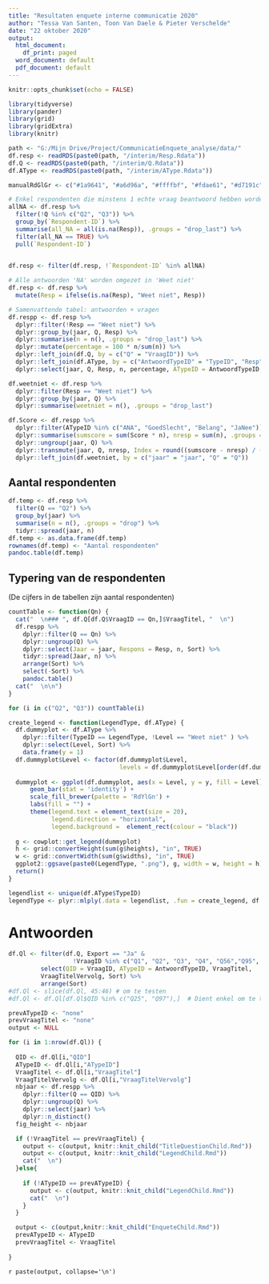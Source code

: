 ```yaml
---
title: "Resultaten enquete interne communicatie 2020"
author: "Tessa Van Santen, Toon Van Daele & Pieter Verschelde"
date: "22 oktober 2020"
output:
  html_document:
    df_print: paged
  word_document: default
  pdf_document: default
---
```


```r
knitr::opts_chunk$set(echo = FALSE)

library(tidyverse)
library(pander)
library(grid)
library(gridExtra)
library(knitr)
```

```r
path <- "G:/Mijn Drive/Project/CommunicatieEnquete_analyse/data/"
df.resp <- readRDS(paste0(path, "/interim/Resp.Rdata"))
df.Q <- readRDS(paste0(path, "/interim/Q.Rdata"))
df.AType <- readRDS(paste0(path, "/interim/AType.Rdata"))
```

```r
manualRdGlGr <- c("#1a9641", "#a6d96a", "#ffffbf", "#fdae61", "#d7191c")
```


```r
# Enkel respondenten die minstens 1 echte vraag beantwoord hebben worden weerhouden
allNA <- df.resp %>%
  filter(!Q %in% c("Q2", "Q3")) %>%
  group_by(`Respondent-ID`) %>%
  summarise(all_NA = all(is.na(Resp)), .groups = "drop_last") %>%
  filter(all_NA == TRUE) %>%
  pull(`Respondent-ID`)
  

df.resp <- filter(df.resp, !`Respondent-ID` %in% allNA)

# Alle antwoorden 'NA' worden omgezet in 'Weet niet'
df.resp <- df.resp %>%
  mutate(Resp = ifelse(is.na(Resp), "Weet niet", Resp))
```


```r
# Samenvattende tabel: antwoorden + vragen
df.respp <- df.resp %>%
  dplyr::filter(!Resp == "Weet niet") %>%
  dplyr::group_by(jaar, Q, Resp) %>%
  dplyr::summarise(n = n(), .groups = "drop_last") %>%
  dplyr::mutate(percentage = 100 * n/sum(n)) %>%
  dplyr::left_join(df.Q, by = c("Q" = "VraagID")) %>%
  dplyr::left_join(df.AType, by = c("AntwoordTypeID" = "TypeID", "Resp" = "Level")) %>%
  dplyr::select(jaar, Q, Resp, n, percentage, ATypeID = AntwoordTypeID, Sort = Sort.y, Score)

df.weetniet <- df.resp %>%
  dplyr::filter(Resp == "Weet niet") %>%
  dplyr::group_by(jaar, Q) %>%
  dplyr::summarise(weetniet = n(), .groups = "drop_last")

df.Score <- df.respp %>%
  dplyr::filter(ATypeID %in% c("ANA", "GoedSlecht", "Belang", "JaNee")) %>%
  dplyr::summarise(sumscore = sum(Score * n), nresp = sum(n), .groups = "drop_last") %>%
  dplyr::ungroup(jaar, Q) %>%
  dplyr::transmute(jaar, Q, nresp, Index = round((sumscore - nresp) / (nresp * 4) * 100,1)) %>%
  dplyr::left_join(df.weetniet, by = c("jaar" = "jaar", "Q" = "Q"))
```

## Aantal respondenten

```r
df.temp <- df.resp %>%
  filter(Q == "Q2") %>%
  group_by(jaar) %>%
  summarise(n = n(), .groups = "drop") %>%
  tidyr::spread(jaar, n)
df.temp <- as.data.frame(df.temp)
rownames(df.temp) <- "Aantal respondenten"
pandoc.table(df.temp)
```

## Typering van de respondenten

(De cijfers in de tabellen zijn aantal respondenten)

```r
countTable <- function(Qn) { 
  cat("  \n### ", df.Q[df.Q$VraagID == Qn,]$VraagTitel, "  \n")
  df.respp %>%
    dplyr::filter(Q == Qn) %>%
    dplyr::ungroup(Q) %>%
    dplyr::select(Jaar = jaar, Respons = Resp, n, Sort) %>%
    tidyr::spread(Jaar, n) %>%
    arrange(Sort) %>%
    select(-Sort) %>%
    pandoc.table()
  cat("  \n\n")
}

for (i in c("Q2", "Q3")) countTable(i)
```
\pagebreak
\newpage
 
```r
create_legend <- function(LegendType, df.AType) {
  df.dummyplot <- df.AType %>%
    dplyr::filter(TypeID == LegendType, !Level == "Weet niet" ) %>%
    dplyr::select(Level, Sort) %>%
    data.frame(y = 1)
  df.dummyplot$Level <- factor(df.dummyplot$Level,
                               levels = df.dummyplot$Level[order(df.dummyplot$Sort)])
    
  dummyplot <- ggplot(df.dummyplot, aes(x = Level, y = y, fill = Level)) +
      geom_bar(stat = 'identity') +
      scale_fill_brewer(palette = 'RdYlGn') +
      labs(fill = "") +
      theme(legend.text = element_text(size = 20),
            legend.direction = "horizontal",
            legend.background =  element_rect(colour = "black"))
  
  g <- cowplot::get_legend(dummyplot)
  h <- grid::convertHeight(sum(g$heights), "in", TRUE)
  w <- grid::convertWidth(sum(g$widths), "in", TRUE)
  ggplot2::ggsave(paste0(LegendType, ".png"), g, width = w, height = h)
  return()
}

legendlist <- unique(df.AType$TypeID)
legendType <- plyr::mlply(.data = legendlist, .fun = create_legend, df.AType)
```

# Antwoorden

```r
df.Ql <- filter(df.Q, Export == "Ja" &
                  !VraagID %in% c("Q1", "Q2", "Q3", "Q4", "Q56","Q95", "Q105")) %>%
         select(QID = VraagID, ATypeID = AntwoordTypeID, VraagTitel,
         VraagTitelVervolg, Sort) %>%
         arrange(Sort)
#df.Ql <- slice(df.Ql, 45:46) # om te testen
#df.Ql <- df.Ql[df.Ql$QID %in% c("Q25", "Q97"),]  # Dient enkel om te testen

prevATypeID <- "none"
prevVraagTitel <- "none"
output <- NULL

for (i in 1:nrow(df.Ql)) {
  
  QID <- df.Ql[i,"QID"]
  ATypeID <- df.Ql[i,"ATypeID"]
  VraagTitel <- df.Ql[i,"VraagTitel"]
  VraagTitelVervolg <- df.Ql[i,"VraagTitelVervolg"]
  nbjaar <- df.respp %>% 
    dplyr::filter(Q == QID) %>%
    dplyr::ungroup(Q) %>%
    dplyr::select(jaar) %>%
    dplyr::n_distinct()
  fig_height <- nbjaar

  if (!VraagTitel == prevVraagTitel) {
    output <- c(output, knitr::knit_child("TitleQuestionChild.Rmd"))
    output <- c(output, knitr::knit_child("LegendChild.Rmd"))
    cat("  \n")
  }else{
  
    if (!ATypeID == prevATypeID) {
      output <- c(output, knitr::knit_child("LegendChild.Rmd"))
      cat("  \n")
    }
  }

  output <- c(output,knitr::knit_child("EnqueteChild.Rmd"))
  prevATypeID <- ATypeID
  prevVraagTitel <- VraagTitel
    
}

```

`r paste(output, collapse='\n')`
